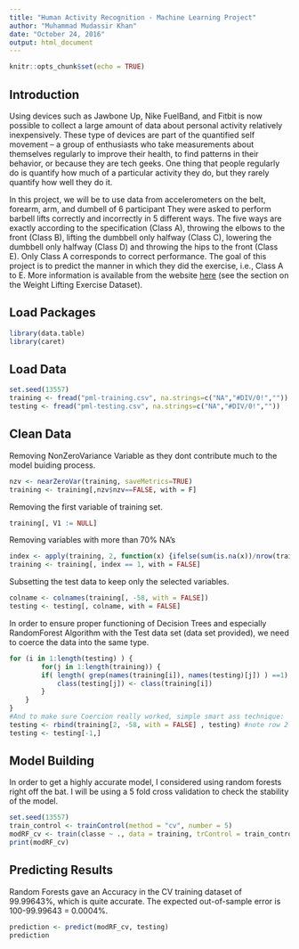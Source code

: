 ```yaml
---
title: "Human Activity Recognition - Machine Learning Project"
author: "Muhammad Mudassir Khan"
date: "October 24, 2016"
output: html_document
---
```


```r
knitr::opts_chunk$set(echo = TRUE)
```

## Introduction

Using devices such as Jawbone Up, Nike FuelBand, and Fitbit is now possible to collect a large amount of data about personal activity relatively inexpensively. These type of devices are part of the quantified self movement – a group of enthusiasts who take measurements about themselves regularly to improve their health, to find patterns in their behavior, or because they are tech geeks. One thing that people regularly do is quantify how much of a particular activity they do, but they rarely quantify how well they do it.

In this project, we will be to use data from accelerometers on the belt, forearm, arm, and dumbell of 6 participant They were asked to perform barbell lifts correctly and incorrectly in 5 different ways. The five ways are exactly according to the specification (Class A), throwing the elbows to the front (Class B), lifting the dumbbell only halfway (Class C), lowering the dumbbell only halfway (Class D) and throwing the hips to the front (Class E). Only Class A corresponds to correct performance. The goal of this project is to predict the manner in which they did the exercise, i.e., Class A to E. More information is available from the website [here][1] (see the section on the Weight Lifting Exercise Dataset).

## Load Packages

```r
library(data.table)
library(caret)
```


## Load Data

```r
set.seed(13557)
training <- fread("pml-training.csv", na.strings=c("NA","#DIV/0!",""))
testing <- fread("pml-testing.csv", na.strings=c("NA","#DIV/0!",""))
```

## Clean Data

Removing NonZeroVariance Variable as they dont contribute much to the model buiding process.

```r
nzv <- nearZeroVar(training, saveMetrics=TRUE)
training <- training[,nzv$nzv==FALSE, with = F]
```

Removing the first variable of training set.

```r
training[, V1 := NULL]
```

Removing variables with more than 70% NA's

```r
index <- apply(training, 2, function(x) {ifelse(sum(is.na(x))/nrow(training)<0.7, 1, 0)} )
training <- training[, index == 1, with = FALSE]
```

Subsetting the test data to keep only the selected variables.

```r
colname <- colnames(training[, -58, with = FALSE])
testing <- testing[, colname, with = FALSE]
```


In order to ensure proper functioning of Decision Trees and especially RandomForest Algorithm with the Test data set (data set provided), we need to coerce the data into the same type.

```r
for (i in 1:length(testing) ) {
        for(j in 1:length(training)) {
        if( length( grep(names(training[i]), names(testing)[j]) ) ==1)  {
            class(testing[j]) <- class(training[i])
        }      
    }      
}
#And to make sure Coercion really worked, simple smart ass technique:
testing <- rbind(training[2, -58, with = FALSE] , testing) #note row 2 does not mean anything, this will be removed right.. now:
testing <- testing[-1,]
```

## Model Building

In order to get a highly accurate model, I considered using random forests right off the bat. I will be using a 5 fold cross validation to check the stability of the model.

```r
set.seed(13557)
train_control <- trainControl(method = "cv", number = 5)
modRF_cv <- train(classe ~ ., data = training, trControl = train_control, method = "rf")
print(modRF_cv)
```

## Predicting Results

Random Forests gave an Accuracy in the CV training dataset of 99.99643%, which is quite accurate. The expected out-of-sample error is 100-99.99643 = 0.0004%.

```r
prediction <- predict(modRF_cv, testing)
prediction
```

[1]: http://groupware.les.inf.puc-rio.br/har